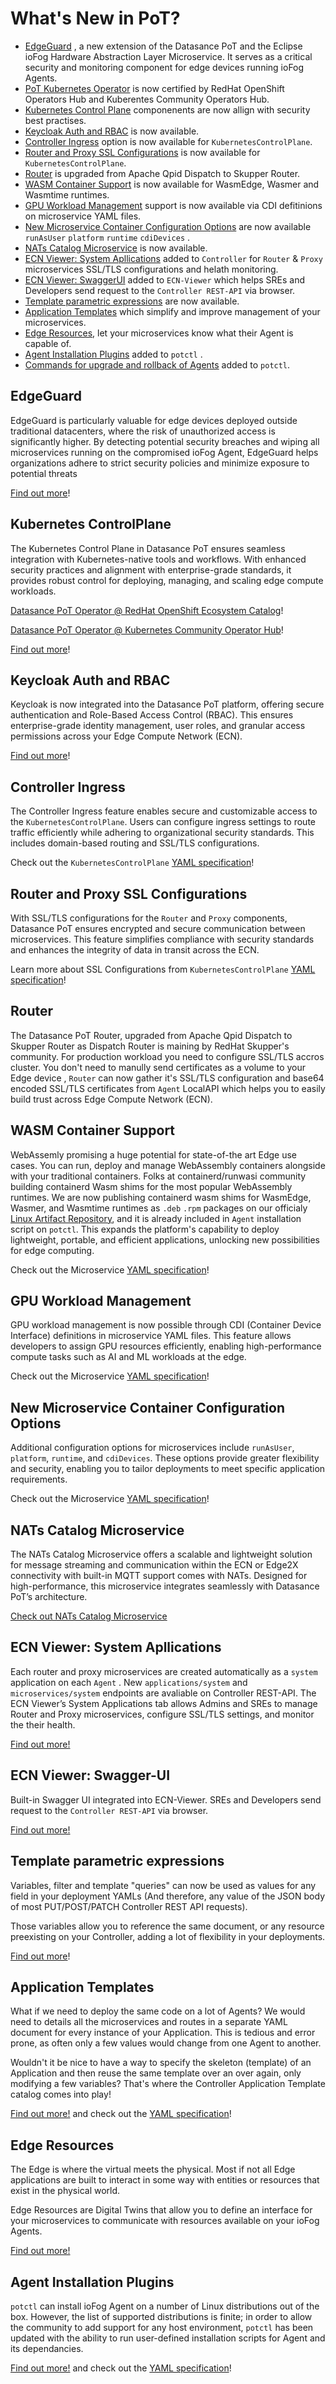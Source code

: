 # What's New in PoT?
- [EdgeGuard](../reference-microserivces-catalog/Edgeguard) , a new extension of the Datasance PoT  and the Eclipse ioFog Hardware Abstraction Layer Microservice. It serves as a critical security and monitoring component for edge devices running ioFog Agents.
- [PoT Kubernetes Operator](../reference-potctl/reference-control-plane) is now certified by RedHat OpenShift Operators Hub and Kuberentes Community Operators Hub.
- [Kubernetes Control Plane](../reference-potctl/reference-control-plane) componenents are now allign with security best practises.
- [Keycloak Auth and RBAC](../platform-iam/introduction) is now available.
- [Controller Ingress](../reference-potctl/reference-control-plane) option is now available for `KubernetesControlPlane`.
- [Router and Proxy SSL Configurations](../reference-potctl/reference-control-plane) is now available for `KubernetesControlPlane`.
- [Router](../getting-started/core-concepts) is upgraded from Apache Qpid Dispatch to Skupper Router.
- [WASM Container Support](../reference-potctl/reference-application) is now available for WasmEdge, Wasmer and Wasmtime runtimes.
- [GPU Workload Management](../reference-potctl/reference-application) support is now available via CDI defitinions on microservice YAML files.
- [New Microservice Container Configuration Options](../reference-potctl/reference-application) are now available `runAsUser` `platform` `runtime` `cdiDevices` .
- [NATs Catalog Microservice](../reference-microserivces-catalog/nats) is now available.
- [ECN Viewer: System Apllications](../reference-controller/ecn-viewer) added to `Controller` for `Router` & `Proxy` microservices SSL/TLS configurations and helath monitoring.
- [ECN Viewer: SwaggerUI](../reference-controller/ecn-viewer) added to `ECN-Viewer` which helps SREs and Developers send request to the `Controller REST-API` via browser.
- [Template parametric expressions](../reference-potctl/reference-template-engine) are now available.
- [Application Templates](../applications/application-templates) which simplify and improve management of your microservices.
- [Edge Resources](../agent-management/edge-resources), let your microservices know what their Agent is capable of.
- [Agent Installation Plugins](../platform-deployment/setup-your-agents) added to `potctl` .
- [Commands for upgrade and rollback of Agents](../agent-management/upgrade-rollback) added to `potctl`.


## EdgeGuard

EdgeGuard is particularly valuable for edge devices deployed outside traditional datacenters, where the risk of unauthorized access is significantly higher. By detecting potential security breaches and wiping all microservices running on the compromised ioFog Agent, EdgeGuard helps organizations adhere to strict security policies and minimize exposure to potential threats

[Find out more](../reference-microserivces-catalog/Edgeguard)!

## Kubernetes ControlPlane

The Kubernetes Control Plane in Datasance PoT ensures seamless integration with Kubernetes-native tools and workflows. With enhanced security practices and alignment with enterprise-grade standards, it provides robust control for deploying, managing, and scaling edge compute workloads.

[Datasance PoT Operator @ RedHat OpenShift Ecosystem Catalog](https://catalog.redhat.com/software/container-stacks/detail/6724b139a54bac7986f20494)!

[Datasance PoT Operator @ Kubernetes Community Operator Hub](https://operatorhub.io/operator/datasance-pot-operator)!

[Find out more](../reference-potctl/reference-control-plane)!

## Keycloak Auth and RBAC

Keycloak is now integrated into the Datasance PoT platform, offering secure authentication and Role-Based Access Control (RBAC). This ensures enterprise-grade identity management, user roles, and granular access permissions across your Edge Compute Network (ECN).

[Find out more](../platform-iam/introduction)!

## Controller Ingress

The Controller Ingress feature enables secure and customizable access to the `KubernetesControlPlane`. Users can configure ingress settings to route traffic efficiently while adhering to organizational security standards. This includes domain-based routing and SSL/TLS configurations.

Check out the `KubernetesControlPlane` [YAML specification](../reference-potctl/reference-control-plane)!

## Router and Proxy SSL Configurations

With SSL/TLS configurations for the `Router` and `Proxy` components, Datasance PoT ensures encrypted and secure communication between microservices. This feature simplifies compliance with security standards and enhances the integrity of data in transit across the ECN.

Learn more about SSL Configurations from `KubernetesControlPlane` [YAML specification](../reference-potctl/reference-control-plane)!

## Router

The Datasance PoT Router, upgraded from Apache Qpid Dispatch to Skupper Router as Dispatch Router is maining by RedHat Skupper's community. 
For production workload you need to configure SSL/TLS accros cluster. You don't need to manully send  certificates as a volume to your Edge device , `Router` can now gather it's SSL/TLS configuration and base64 encoded SSL/TLS certificates from `Agent` LocalAPI which helps you to easily build trust across Edge Compute Network (ECN).

## WASM Container Support

WebAssemly promising a huge potential for state-of-the art Edge use cases. You can run, deploy and manage  WebAssembly containers alongside with your traditional containers. Folks at containerd/runwasi community building containerd Wasm shims for the most popular WebAssembly runtimes. We are now publishing containerd wasm shims for WasmEdge, Wasmer, and Wasmtime runtimes as  `.deb` `.rpm` packages on our officialy [Linux Artifact Repository](https://downloads.datasance.com), and it is already included in `Agent` installation script on `potctl`. This expands the platform's capability to deploy lightweight, portable, and efficient applications, unlocking new possibilities for edge computing.

Check out the Microservice [YAML specification](../reference-potctl/reference-application)!

## GPU Workload Management

GPU workload management is now possible through CDI (Container Device Interface) definitions in microservice YAML files. This feature allows developers to assign GPU resources efficiently, enabling high-performance compute tasks such as AI and ML workloads at the edge.

Check out the Microservice [YAML specification](../reference-potctl/reference-application)!

## New Microservice Container Configuration Options

Additional configuration options for microservices include `runAsUser`, `platform`, `runtime`, and `cdiDevices`. These options provide greater flexibility and security, enabling you to tailor deployments to meet specific application requirements.

Check out the Microservice [YAML specification](../reference-potctl/reference-application)!

## NATs Catalog Microservice

The NATs Catalog Microservice offers a scalable and lightweight solution for message streaming and communication within the ECN or Edge2X connectivity with built-in MQTT support comes with NATs. Designed for high-performance, this microservice integrates seamlessly with Datasance PoT’s architecture.

[Check out NATs Catalog Microservice](../reference-microserivces-catalog/nats)

## ECN Viewer: System Apllications

Each router and proxy microservices are created automatically as a `system` application on each `Agent` . New `applications/system` and `microservices/system` endpoints are avaliable on Controller REST-API. The ECN Viewer’s System Applications tab allows Admins and SREs to manage Router and Proxy microservices, configure SSL/TLS settings, and monitor the their health.

[Find out more!](../reference-controller/ecn-viewer)

## ECN Viewer: Swagger-UI

Built-in Swagger UI integrated into ECN-Viewer. SREs and Developers send request to the `Controller REST-API` via browser.

[Find out more!](../reference-controller/ecn-viewer)

## Template parametric expressions

Variables, filter and template "queries" can now be used as values for any field in your deployment YAMLs (And therefore, any value of the JSON body of most PUT/POST/PATCH Controller REST API requests).

Those variables allow you to reference the same document, or any resource preexisting on your Controller, adding a lot of flexibility in your deployments.

[Find out more](../reference-potctl/reference-template-engine)!

## Application Templates

What if we need to deploy the same code on a lot of Agents? We would need to details all the microservices and routes in a separate YAML document for every instance of your Application. This is tedious and error prone, as often only a few values would change from one Agent to another.

Wouldn't it be nice to have a way to specify the skeleton (template) of an Application and then reuse the same template over an over again, only modifying a few variables? That's where the Controller Application Template catalog comes into play!

[Find out more!](../applications/application-templates) and check out the [YAML specification](../reference-potctl/reference-application-template)!

## Edge Resources

The Edge is where the virtual meets the physical. Most if not all Edge applications are built to interact in some way with entities or resources that exist in the physical world.

Edge Resources are Digital Twins that allow you to define an interface for your microservices to communicate with resources available on your ioFog Agents.

[Find out more!](../agent-management/edge-resources)

## Agent Installation Plugins

`potctl` can install ioFog Agent on a number of Linux distributions out of the box. However, the list of supported distributions is finite; in order to allow the community to add support for any host environment, `potctl` has been updated with the ability to run user-defined installation scripts for Agent and its dependancies.

[Find out more!](../platform-deployment/setup-your-agents) and check out the [YAML specification](../reference-potctl/reference-agent)!





<EditPageAdmonition />

